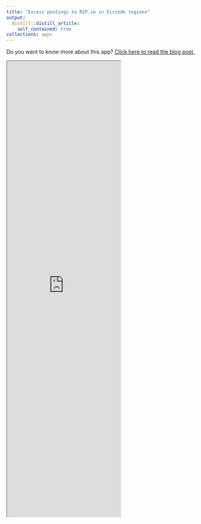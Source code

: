 ```yaml
---
title: "Excess postings to RIP.ie in Eircode regions"
output:
  distill::distill_article:
    self_contained: true
collections: apps
---
```


Do you want to know more about this app? [Click here to read the blog post.](https://www.hamilton.ie/covid19/posts/2020-12-01-irelands-first-real-time-excess-mortality-tracker/)

<iframe src="https://aminshn2.shinyapps.io/RIP_app/" class="l-screen-inset shaded" height = "1200px"></iframe>